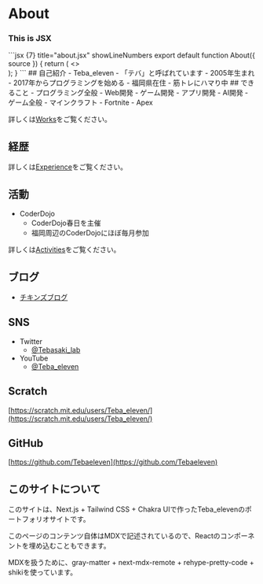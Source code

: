 

# About
<div style={{ padding: '20px', backgroundColor: 'tomato' }}>
  <h3>This is JSX</h3>
</div>
```jsx {7} title="about.jsx" showLineNumbers
export default function About({ source }) {
    return (
        <>
            <div className="bg-blue-100">
                <div className="mx-auto max-w-screen-lg	py-4 px-4 md:px-8 ">
                    <div className={mdxStyles.mdx}>
                        <MDXRemote {...source}></MDXRemote>
                    </div>
                </div>
            </div>
        </>
    );
}
```
## 自己紹介
- Teba_eleven
    - 「テバ」と呼ばれています
- 2005年生まれ
    - 2017年からプログラミングを始める
- 福岡県在住
- 筋トレにハマり中
## できること
- プログラミング全般
    - Web開発
    - ゲーム開発
    - アプリ開発
    - AI開発
- ゲーム全般
    - マインクラフト
    - Fortnite
    - Apex

詳しくは[Works](works)をご覧ください。
## 経歴
詳しくは[Experience](experience)をご覧ください。

## 活動
- CoderDojo
    - CoderDojo春日を主催
    - 福岡周辺のCoderDojoにほぼ毎月参加

詳しくは[Activities](activities)をご覧ください。

## ブログ
- [チキンズブログ](https://www.chickensblog.com/)
## SNS
- Twitter
    - [@Tebasaki_lab](https://twitter.com/Tebasaki_lab)
- YouTube
    - [@Teba_eleven](https://www.youtube.com/channel/UCvhedPdAWtF9Ji6fLXDYiAA)
## Scratch
[https://scratch.mit.edu/users/Teba_eleven/](https://scratch.mit.edu/users/Teba_eleven/)
## GitHub
[https://github.com/Tebaeleven](https://github.com/Tebaeleven)

## このサイトについて
このサイトは、Next.js + Tailwind CSS + Chakra UIで作ったTeba_elevenのポートフォリオサイトです。

このページのコンテンツ自体はMDXで記述されているので、Reactのコンポーネントを埋め込むこともできます。

MDXを扱うために、gray-matter + next-mdx-remote + rehype-pretty-code + shikiを使っています。